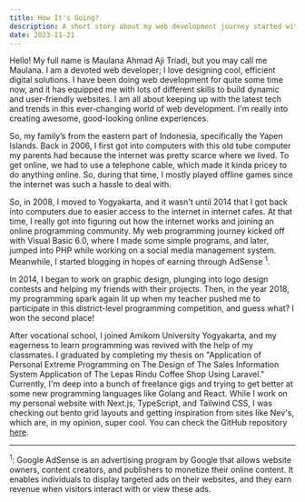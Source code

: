 ```yaml
---
title: How It's Going?
description: A short story about my web development journey started with a passion sparked during my introduction to the field.
date: 2023-11-21
---
```


Hello! My full name is Maulana Ahmad Aji Triadi, but you may call me Maulana. I am a devoted web developer; I love designing cool, efficient digital solutions. I have been doing web development for quite some time now, and it has equipped me with lots of different skills to build dynamic and user-friendly websites. I am all about keeping up with the latest tech and trends in this ever-changing world of web development. I'm really into creating awesome, good-looking online experiences.

So, my family’s from the eastern part of Indonesia, specifically the Yapen Islands. Back in 2006, I first got into computers with this old tube computer my parents had because the internet was pretty scarce where we lived. To get online, we had to use a telephone cable, which made it kinda pricey to do anything online. So, during that time, I mostly played offline games since the internet was such a hassle to deal with.

So, in 2008, I moved to Yogyakarta, and it wasn't until 2014 that I got back into computers due to easier access to the internet in internet cafes. At that time, I really got into figuring out how the internet works and joining an online programming community. My web programming journey kicked off with Visual Basic 6.0, where I made some simple programs, and later, jumped into PHP while working on a social media management system. Meanwhile, I started blogging in hopes of earning through AdSense <sup>1</sup>.

In 2014, I began to work on graphic design, plunging into logo design contests and helping my friends with their projects. Then, in the year 2018, my programming spark again lit up when my teacher pushed me to participate in this district-level programming competition, and guess what? I won the second place!

After vocational school, I joined Amikom University Yogyakarta, and my eagerness to learn programming was revived with the help of my classmates. I graduated by completing my thesis on "Application of Personal Extreme Programming on The Design of The Sales Information System Application of The Lepas Rindu Coffee Shop Using Laravel." Currently, I'm deep into a bunch of freelance gigs and trying to get better at some new programming languages like Golang and React. While I work on my personal website with Next.js, TypeScript, and Tailwind CSS, I was checking out bento grid layouts and getting inspiration from sites like Nev's, which are, in my opinion, super cool. You can check the GitHub repository <a href='https://github.com/bymaul/portfolio' target='_blank'>here</a>.

---

<sup>1</sup>: Google AdSense is an advertising program by Google that allows website owners, content creators, and publishers to monetize their online content. It enables individuals to display targeted ads on their websites, and they earn revenue when visitors interact with or view these ads.